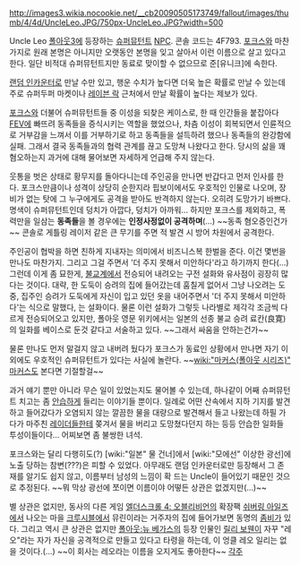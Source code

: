 http://images3.wikia.nocookie.net/__cb20090505173749/fallout/images/thumb/4/4d/UncleLeo.JPG/750px-UncleLeo.JPG?width=500

Uncle Leo
[[폴아웃3]]에 등장하는 [[슈퍼뮤턴트]] [[NPC]]. 콘솔 코드는 4F793. [[포크스]]와 마찬가지로 원래 본명은 아니지만 오랫동안 본명을 잊고 살아서 이런 이름으로 살고 있다고 한다. 일단 비적대 슈퍼뮤턴트지만 동료로 맞이할 수 없으므로 준[유니크]에 속한다.

[[랜덤 인카운터]]로 만날 수만 있고, 행운 수치가 높다면 더욱 높은 확률로 만날 수 있는데 주로 슈퍼두퍼 마켓이나 [[레이븐 락]] 근처에서 만날 확률이 높다는 제보가 있다. 

[[포크스]]와 더불어 슈퍼뮤턴트들 중 이성을 되찾은 케이스로, 한 때 인간들을 붙잡아다 [[FEV]]에 빠뜨려 동족들을 증식시키는 역할을 했었으나, 차츰 이성이 회복되면서 인륜적으로 거부감을 느껴서 이를 거부하기로 하고 동족들을 설득하려 했으나 동족들의 완강함에 실패. 그래서 결국 동족들과의 협력 관계를 끊고 도망쳐 나왔다고 한다. 당시의 삶을 꽤 혐오하는지 과거에 대해 물어보면 자세하게 언급해 주지 않는다. 

웃통을 벗은 상태로 황무지를 돌아다니는데 주인공을 만나면 반갑다고 먼저 인사를 한다. 포크스만큼이나 성격이 상당히 순한지라 핍보이에서도 우호적인 인물로 나오며, 장비가 없는 탓에 그 누구에게도 공격을 받아도 반격하지 않는다. 오히려 도망가기 바쁘다. 명색이 슈퍼뮤턴트인데 덩치가 아깝다, 덩치가 아까워... 하지만 포크스를 제외하고, 폭력만을 일삼는 '''동족들'''을 볼 경우에는 '''인정사정없이 공격하며'''(…) ~~동족 혐오증인건가~~ 콘솔로 게틀링 레이저 같은 큰 무기를 주면 적 발견 시 방어 차원에서 공격한다.

주인공이 협박을 하면 친하게 지내자는 의미에서 비즈니스복 한벌을 준다. 이건 몇번을 만나도 마찬가지. 그리고 그걸 주면서 '더 주지 못해서 미안하다'라고 하기까지 한다(…) 그런데 이게 좀 묘한게, [[불교]]계에서 전승되어 내려오는 구전 설화와 유사점이 굉장히 많다는 것이다. 대략, 한 도둑이 승려의 집에 들어갔는데 훔칠게 없어서 그냥 나오려는 도중, 집주인 승려가 도둑에게 자신이 입고 있던 옷을 내어주면서 '더 주지 못해서 미안하다'는 식으로 말했다, 는 설화이다. 물론 이런 설화가 그렇듯 나라별로 제각각 조금씩 다르게 전승되어오고 있지만, 폴아웃 영문 위키에서는 일본의 선종 불교 승려 료칸(良寛)의 일화를 베이스로 둔것 같다고 서술하고 있다. ~~그래서 싸움을 안하는건가~~

물론 만나도 먼저 말걸지 않고 내버려 뒀다가 포크스가 동료인 상황에서 만나면 자기 이외에도 우호적인 슈퍼뮤턴트가 있다는 사실에 놀란다. ~~[[wiki:"마커스(폴아웃 시리즈)" 마커스]]도 본다면 기절할걸~~

과거 얘기 뿐만 아니라 무슨 일이 있었는지도 물어볼 수 있는데, 하나같이 어째 슈퍼뮤턴트 치고는 좀 [[안습]]하게 들리는 이야기들 뿐이다. 일례로 어떤 산속에서 지하 기지를 발견하고 들어갔다가 오염되지 않는 깔끔한 물을 대량으로 발견해서 들고 나왔는데 하필 가다가 마주친 [[레이더]]들한테 쫒겨서 물을 버리고 도망쳤다던지 하는 등등 안습한 일화들 투성이들이다... 어찌보면 좀 불쌍한 녀석. 

포크스와는 달리 다행히도(?) [wiki:"일본" 물 건너]에서 [wiki:"모에선" 이상한 광선]에 노출 당하는 참변(???)은 피할 수 있었다. 아무래도 랜덤 인카운터로만 등장해서 그 존재를 알기도 쉽지 않고, 이름부터 남성의 느낌이 확 드는 Uncle이 들어있기 때문인 것으로 추정된다. ~~뭐 막상 광선에 쪼이면 이름이야 어떻든 상관은 없겠지만(…)~~

별 상관은 없지만, 동사의 다른 게임 [[엘더스크롤 4: 오블리비언]]의 확장팩 [[쉬버링 아일즈]]에서 나오는 마을 [[크루시블]]에서 뮤린이라는 거주자의 집에 들어가보면 동명의 [[좀비]]가 있다. 그리고 역시 큰 상관은 없지만 [[폴아웃:뉴 베가스]]의 등장 인물인 [[릴리 보웬]]이 자꾸 "레오"라는 자가 자신을 공격적으로 만들고 있다고 타령을 하는데, 이 엉클 레오 일리는 없을 것이다.(…) ~~이 회사는 레오라는 이름을 오지게도 좋아한다~~
[[각주]]

